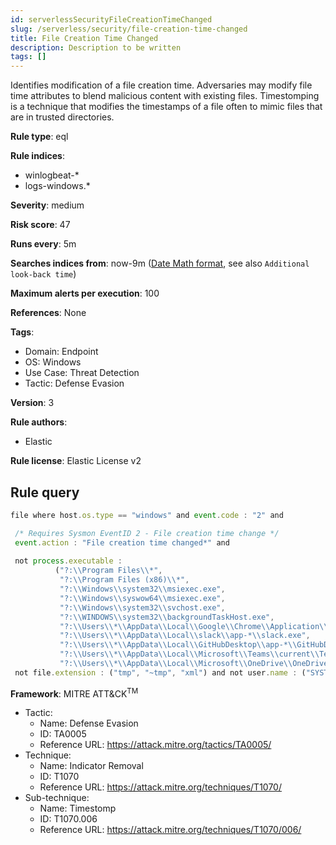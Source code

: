 ```yaml
---
id: serverlessSecurityFileCreationTimeChanged
slug: /serverless/security/file-creation-time-changed
title: File Creation Time Changed
description: Description to be written
tags: []
---
```


<div id="file-creation-time-changed"></div>

Identifies modification of a file creation time. Adversaries may modify file time attributes to blend malicious content with existing files. Timestomping is a technique that modifies the timestamps of a file often to mimic files that are in trusted directories.

**Rule type**: eql

**Rule indices**: 

* winlogbeat-*
* logs-windows.*

**Severity**: medium

**Risk score**: 47

**Runs every**: 5m

**Searches indices from**: now-9m ([Date Math format](((ref))/common-options.html#date-math), see also <DocLink id="serverlessSecurityRulesUiCreate" section="set-the-rules-schedule">`Additional look-back time`</DocLink>)

**Maximum alerts per execution**: 100

**References**: None

**Tags**: 

* Domain: Endpoint
* OS: Windows
* Use Case: Threat Detection
* Tactic: Defense Evasion

**Version**: 3

**Rule authors**: 

* Elastic

**Rule license**: Elastic License v2

## Rule query

```js
file where host.os.type == "windows" and event.code : "2" and

 /* Requires Sysmon EventID 2 - File creation time change */
 event.action : "File creation time changed*" and 
 
 not process.executable : 
          ("?:\\Program Files\\*", 
           "?:\\Program Files (x86)\\*", 
           "?:\\Windows\\system32\\msiexec.exe", 
           "?:\\Windows\\syswow64\\msiexec.exe", 
           "?:\\Windows\\system32\\svchost.exe", 
           "?:\\WINDOWS\\system32\\backgroundTaskHost.exe",
           "?:\\Users\\*\\AppData\\Local\\Google\\Chrome\\Application\\chrome.exe", 
           "?:\\Users\\*\\AppData\\Local\\slack\\app-*\\slack.exe", 
           "?:\\Users\\*\\AppData\\Local\\GitHubDesktop\\app-*\\GitHubDesktop.exe",
           "?:\\Users\\*\\AppData\\Local\\Microsoft\\Teams\\current\\Teams.exe", 
           "?:\\Users\\*\\AppData\\Local\\Microsoft\\OneDrive\\OneDrive.exe") and 
 not file.extension : ("tmp", "~tmp", "xml") and not user.name : ("SYSTEM", "Local Service", "Network Service")

```

**Framework**: MITRE ATT&CK<sup>TM</sup>

* Tactic:
    * Name: Defense Evasion
    * ID: TA0005
    * Reference URL: https://attack.mitre.org/tactics/TA0005/
* Technique:
    * Name: Indicator Removal
    * ID: T1070
    * Reference URL: https://attack.mitre.org/techniques/T1070/
* Sub-technique:
    * Name: Timestomp
    * ID: T1070.006
    * Reference URL: https://attack.mitre.org/techniques/T1070/006/


